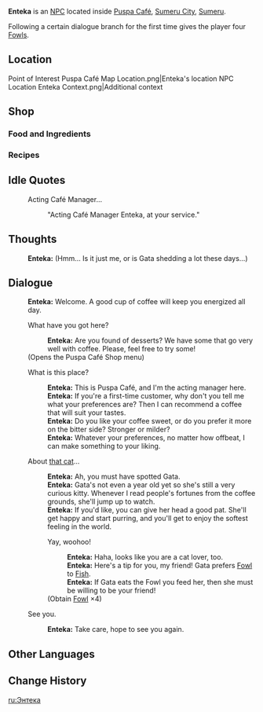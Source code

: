{{Meta
|missing_NPC_profile  = yes
}}
{{Character Infobox
|type             = NPC
|image            = NPC Enteka.png
|region           = Sumeru
|affiliation      = Puspa Café
|title            = Acting Manager of Puspa Café

|ancestry         = <!-- Clan/family -->
|father           = 
|mother           = 
|spouse           = 
|sibling          = 
|child            = 
|relative         = 

|voiceEN          = 
|voiceCN          = 
|voiceJP          = 
|dialoguereward   = {{Card List|Fowl*4}}
}}
'''Enteka''' is an [[NPC]] located inside [[Puspa Café]], [[Sumeru City]], [[Sumeru]].

Following a certain dialogue branch for the first time gives the player four [[Fowl]]s.

==Location==
<gallery>
Point of Interest Puspa Café Map Location.png|Enteka's location
NPC Location Enteka Context.png|Additional context
</gallery>

==Shop==
===Food and Ingredients===
{{Shop/Header|total=1|note=Refreshes|vendor=Enteka}}
{{Shop|Baklava|6,225|2|total=1|note=Daily}}
{{Shop|Candied Ajilenakh Nut|6,600|2|total=1|note=Daily}}
{{Shop|Padisarah Pudding|6,525|2|total=1|note=Daily}}
{{Shop|Coffee Beans|100|100|total=1|note=Daily}}
{{Shop/Footer|note=&#32;|total=48,700}}

===Recipes===
{{Shop/Header|note=Required<br />[[Adventure Rank]]|total=1|vendor=Enteka}}
{{Shop|Recipe|2,500|1|note=1|specific=Recipe: Rose Custard|total=1}}
{{Shop|Recipe|5,000|1|specific=Recipe: Baklava|total=1|note=1}}
{{Shop|Recipe|5,000|1|note=1|specific=Recipe: Candied Ajilenakh Nut|total=1}}
{{Shop|Recipe|5,000|1|note=1|specific=Recipe: Padisarah Pudding|total=1}}
{{Shop|Recipe|5,000|1|note=1|specific=Recipe: Tulumba|total=1}}
{{Shop/Footer|total=22,500|note=&#32;}}
<!--
==Profile==
''(To be added.)''

===Personality===
''(To be added.)''

===Appearance===
''(To be added.)''

==Quests and Events==
{{Quests and Events}}
-->
==Idle Quotes==
{{Dialogue start}}
: {{DIcon|Idle}} Acting Café Manager...
:: {{A|VO Enteka 01.ogg}} "Acting Café Manager Enteka, at your service."
{{Dialogue end}}

==Thoughts==
{{All Schemes to Know Explanation|name=Enteka}}
:{{A|VO Enteka All Schemes to Know 01.ogg}} '''Enteka:''' (Hmm... Is it just me, or is Gata shedding a lot these days...)

==Dialogue==
{{Dialogue start}}
:'''Enteka:''' Welcome. A good cup of coffee will keep you energized all day.
:{{DIcon|Shop}} What have you got here?
::'''Enteka:''' Are you found of desserts? We have some that go very well with coffee. Please, feel free to try some!
:;(Opens the Puspa Café Shop menu)
:{{DIcon}} What is this place?
::'''Enteka:''' This is Puspa Café, and I'm the acting manager here.
::'''Enteka:''' If you're a first-time customer, why don't you tell me what your preferences are? Then I can recommend a coffee that will suit your tastes.
::'''Enteka:''' Do you like your coffee sweet, or do you prefer it more on the bitter side? Stronger or milder?
::'''Enteka:''' Whatever your preferences, no matter how offbeat, I can make something to your liking.
:{{DIcon}} About [[Gata|that cat]]...
::'''Enteka:''' Ah, you must have spotted Gata.
::'''Enteka:''' Gata's not even a year old yet so she's still a very curious kitty. Whenever I read people's fortunes from the coffee grounds, she'll jump up to watch.
::'''Enteka:''' If you'd like, you can give her head a good pat. She'll get happy and start purring, and you'll get to enjoy the softest feeling in the world.
::{{DIcon|Reward}} Yay, woohoo!
:::'''Enteka:''' Haha, looks like you are a cat lover, too.
:::'''Enteka:''' Here's a tip for you, my friend! Gata prefers [[Fowl]] to [[Fish]].
:::'''Enteka:''' If Gata eats the Fowl you feed her, then she must be willing to be your friend!
::;(Obtain [[Fowl]] ×4)
:{{DIcon}} See you.
::'''Enteka:''' Take care, hope to see you again.
{{Dialogue end}}
<!--
==Event Dialogue==
===Event Name===
{{Dialogue start}}
:'''{{subst:PAGENAME}}:'''
{{Dialogue end}}

==Trivia==
* 
-->
==Other Languages==
{{Other Languages
|default_hidden = 1
|en      = Enteka
|zhs     = 恩忒卡
|zhs_rm  = Ēntèkǎ
|zht     = 恩忒卡
|zht_rm  = Ēntèkǎ
|ja      = エンテカ
|ja_rm   = Enteka
|ko      = 엔테카
|ko_rm   = Enteka
|es      = Enteka
|fr      = Enteka
|ru      = Энтека
|th      = Enteka
|vi      = Enteka
|de      = Enteka
|id      = Enteka
|pt      = Enteka
|tr      = Enteka
|it      = Enteka
}}

==Change History==
{{Change History|3.0}}
<!--
==References==
{{Reflist}}
-->

[[ru:Энтека]]